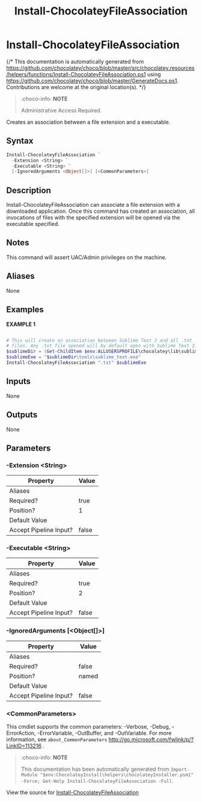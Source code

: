 ﻿---
order: 220
xref: install-chocolateyfileassociation
title: Install-ChocolateyFileAssociation
description: Information on Install-ChocolateyFileAssociation function
---

# Install-ChocolateyFileAssociation

{/* This documentation is automatically generated from https://github.com/chocolatey/choco/blob/master/src/chocolatey.resources/helpers/functions/Install-ChocolateyFileAssociation.ps1 using https://github.com/chocolatey/choco/blob/master/GenerateDocs.ps1. Contributions are welcome at the original location(s). */}

> :choco-info: **NOTE**
>
> Administrative Access Required.

Creates an association between a file extension and a executable.

## Syntax

~~~powershell
Install-ChocolateyFileAssociation `
  -Extension <String> `
  -Executable <String> `
  [-IgnoredArguments <Object[]>] [<CommonParameters>]
~~~

## Description

Install-ChocolateyFileAssociation can associate a file extension
with a downloaded application. Once this command has created an
association, all invocations of files with the specified extension
will be opened via the executable specified.

## Notes

This command will assert UAC/Admin privileges on the machine.

## Aliases

None

## Examples

 **EXAMPLE 1**

~~~powershell

# This will create an association between Sublime Text 2 and all .txt
# files. Any .txt file opened will by default open with Sublime Text 2.
$sublimeDir = (Get-ChildItem $env:ALLUSERSPROFILE\chocolatey\lib\sublimetext* | select $_.last)
$sublimeExe = "$sublimeDir\tools\sublime_text.exe"
Install-ChocolateyFileAssociation ".txt" $sublimeExe
~~~

## Inputs

None

## Outputs

None

## Parameters

###  -Extension &lt;String&gt;
Property               | Value
---------------------- | -----
Aliases                |
Required?              | true
Position?              | 1
Default Value          |
Accept Pipeline Input? | false

###  -Executable &lt;String&gt;
Property               | Value
---------------------- | -----
Aliases                |
Required?              | true
Position?              | 2
Default Value          |
Accept Pipeline Input? | false

###  -IgnoredArguments [&lt;Object[]&gt;]
Property               | Value
---------------------- | -----
Aliases                |
Required?              | false
Position?              | named
Default Value          |
Accept Pipeline Input? | false

### &lt;CommonParameters&gt;

This cmdlet supports the common parameters: -Verbose, -Debug, -ErrorAction, -ErrorVariable, -OutBuffer, and -OutVariable. For more information, see `about_CommonParameters` http://go.microsoft.com/fwlink/p/?LinkID=113216 .



<Xref title="Function Reference" value="powershell-reference" />

> :choco-info: **NOTE**
>
> This documentation has been automatically generated from `Import-Module "$env:ChocolateyInstall\helpers\chocolateyInstaller.psm1" -Force; Get-Help Install-ChocolateyFileAssociation -Full`.

View the source for [Install-ChocolateyFileAssociation](https://github.com/chocolatey/choco/blob/master/src/chocolatey.resources/helpers/functions/Install-ChocolateyFileAssociation.ps1)
